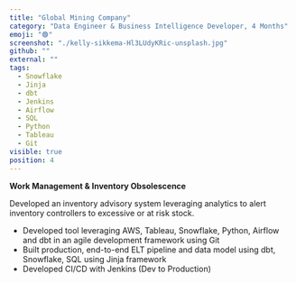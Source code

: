```yaml
---
title: "Global Mining Company"
category: "Data Engineer & Business Intelligence Developer, 4 Months"
emoji: "🟢"
screenshot: "./kelly-sikkema-Hl3LUdyKRic-unsplash.jpg"
github: ""
external: ""
tags:
  - Snowflake
  - Jinja
  - dbt
  - Jenkins
  - Airflow
  - SQL
  - Python
  - Tableau
  - Git
visible: true
position: 4
---
```

**Work Management & Inventory Obsolescence**

Developed an inventory advisory system leveraging analytics to alert inventory 
controllers to excessive or at risk stock.
- Developed tool leveraging AWS, Tableau, Snowflake, 
Python, Airflow and dbt in an agile development framework using Git
- Built production, end-to-end ELT pipeline and data model using dbt, Snowflake, SQL using Jinja framework
- Developed CI/CD with Jenkins (Dev to Production)